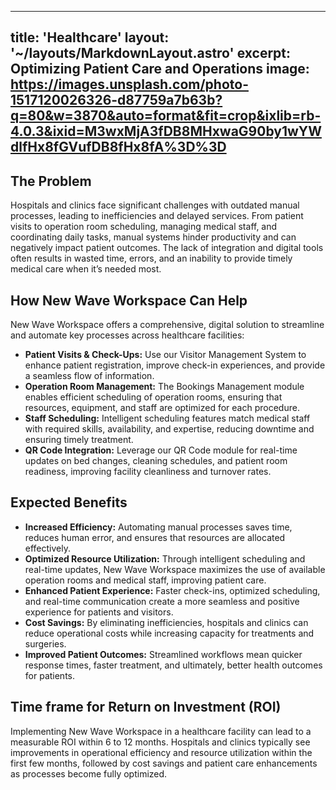 
---
title: 'Healthcare'
layout: '~/layouts/MarkdownLayout.astro'
excerpt: Optimizing Patient Care and Operations
image: https://images.unsplash.com/photo-1517120026326-d87759a7b63b?q=80&w=3870&auto=format&fit=crop&ixlib=rb-4.0.3&ixid=M3wxMjA3fDB8MHxwaG90by1wYWdlfHx8fGVufDB8fHx8fA%3D%3D
---


## The Problem

Hospitals and clinics face significant challenges with outdated manual processes, leading to inefficiencies and delayed services. From patient visits to operation room scheduling, managing medical staff, and coordinating daily tasks, manual systems hinder productivity and can negatively impact patient outcomes. The lack of integration and digital tools often results in wasted time, errors, and an inability to provide timely medical care when it’s needed most.

## How New Wave Workspace Can Help

New Wave Workspace offers a comprehensive, digital solution to streamline and automate key processes across healthcare facilities:

- **Patient Visits & Check-Ups:** Use our Visitor Management System to enhance patient registration, improve check-in experiences, and provide a seamless flow of information.
- **Operation Room Management:** The Bookings Management module enables efficient scheduling of operation rooms, ensuring that resources, equipment, and staff are optimized for each procedure.
- **Staff Scheduling:** Intelligent scheduling features match medical staff with required skills, availability, and expertise, reducing downtime and ensuring timely treatment.
- **QR Code Integration:** Leverage our QR Code module for real-time updates on bed changes, cleaning schedules, and patient room readiness, improving facility cleanliness and turnover rates.

## Expected Benefits

- **Increased Efficiency:** Automating manual processes saves time, reduces human error, and ensures that resources are allocated effectively.
- **Optimized Resource Utilization:** Through intelligent scheduling and real-time updates, New Wave Workspace maximizes the use of available operation rooms and medical staff, improving patient care.
- **Enhanced Patient Experience:** Faster check-ins, optimized scheduling, and real-time communication create a more seamless and positive experience for patients and visitors.
- **Cost Savings:** By eliminating inefficiencies, hospitals and clinics can reduce operational costs while increasing capacity for treatments and surgeries.
- **Improved Patient Outcomes:** Streamlined workflows mean quicker response times, faster treatment, and ultimately, better health outcomes for patients.

## Time frame for Return on Investment (ROI)

Implementing New Wave Workspace in a healthcare facility can lead to a measurable ROI within 6 to 12 months. Hospitals and clinics typically see improvements in operational efficiency and resource utilization within the first few months, followed by cost savings and patient care enhancements as processes become fully optimized.
